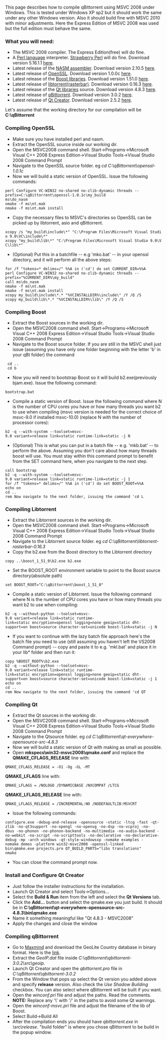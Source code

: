 This page describes how to compile qBittorrent using MSVC 2008 under Windows. This is tested under Windows XP sp2 but it should work the same under any other Windows version. Also it should build fine with MSVC 2010 with minor adjustments. Here the Express Edition of MSVC 2008 was used but the full edition must behave the same.

=== What you will need: ===
* The MSVC 2008 compiler. The Express Edition(free) will do fine.
* A [http://www.perl.org/ Perl language] interpreter. [http://strawberryperl.com/ Strawberry Perl] will do fine. Download version 5.16.1.1 [http://strawberry-perl.googlecode.com/files/strawberry-perl-5.16.1.1-32bit.msi here].
* Latest release of the [http://www.nasm.us/ NASM assembler]. Download version 2.10.5 [http://www.nasm.us/pub/nasm/releasebuilds/2.10.05/win32/nasm-2.10.05-win32.zip here].
* Latest release of [http://www.openssl.org/ OpenSSL]. Download version 1.0.0c [http://www.openssl.org/source/openssl-1.0.1c.tar.gz here].
* Latest release of the [http://www.boost.org/ Boost libraries]. Download version 1.51.0 [http://sourceforge.net/projects/boost/files/boost/1.51.0/boost_1_51_0.7z/download here].
* Latest release of [http://www.rasterbar.com/products/libtorrent/ libtorrent(rasterbar)]. Download version 0.16.3 [https://libtorrent.googlecode.com/files/libtorrent-rasterbar-0.16.3.tar.gz here].
* Latest release of the [http://qt-project.org/ Qt libraries] source. Download version 4.8.3 [http://releases.qt-project.org/qt4/source/qt-everywhere-opensource-src-4.8.3.tar.gz here].
* Latest release of [http://www.qbittorrent.org qBittorrent]. Download version 3.0.2 [http://sourceforge.net/projects/qbittorrent/files/qbittorrent/qbittorrent-3.0.2/qbittorrent-3.0.2.tar.xz/download here].
* Latest release of [http://qt-project.org/downloads#qt-creator Qt Creator]. Download version 2.5.2 [http://get.qt.nokia.com/qtcreator/qt-creator-win-opensource-2.5.2.exe here].

Let's assume that the working directory for our compilation will be '''C:\qBittorrent'''

=== Compiling OpenSSL ===
* Make sure you have installed perl and nasm.
* Extract the OpenSSL source inside our working dir.
* Open the MSVC2008 command shell. Start->Programs->Microsoft Visual C++ 2008 Express Edition->Visual Studio Tools->Visual Studio 2008 Command Prompt
* Navigate to the OpenSSL source folder. eg ''cd C:\qBittorrent\openssl-1.0.1c''
* Now we will build a static version of OpenSSL. Issue the following commands:
 perl Configure VC-WIN32 no-shared no-zlib-dynamic threads --prefix=C:\qBittorrent\openssl-1.0.1c\my_build
 ms\do_nasm
 nmake -f ms\nt.mak
 nmake -f ms\nt.mak install
* Copy the necessary files to MSVC's directories so OpenSSL can be picked up by libtorrent, asio and qBittorrent.
 xcopy /s "my_build\include\*" "C:\Program Files\Microsoft Visual Studio 9.0\VC\include\*"
 xcopy "my_build\lib\*" "C:\Program Files\Microsoft Visual Studio 9.0\VC\lib\*"
* (Optional) Put this in a batchfile -- e.g 'mko.bat' -- in your openssl directory, and it will perform all the above steps:
 for /f "tokens=* delims=/" %%A in ('cd') do set CURRENT_DIR=%%A
 perl Configure VC-WIN32 no-shared no-zlib-dynamic threads --prefix="%CURRENT_DIR%\my_build"
 call ms\do_nasm
 nmake -f ms\nt.mak
 nmake -f ms\nt.mak install
 xcopy my_build\include\*.* "%VCINSTALLDIR%\include\" /Y /Q /S
 xcopy my_build\lib\*.* "%VCINSTALLDIR%\lib\" /Y /Q /S

=== Compiling Boost ===
* Extract the Boost sources in the working dir.
* Open the MSVC2008 command shell. Start->Programs->Microsoft Visual C++ 2008 Express Edition->Visual Studio Tools->Visual Studio 2008 Command Prompt
* Navigate to the Boost source folder. If you are still in the MSVC shell just issue (assuming you have only one folder beginning with the letter 'b' in your qBt folder) the command
  cd ..
  cd b<TAB><ENTER>
* Now you will need to bootstrap Boost so it will build b2.exe(previously bjam.exe). Issue the following command:
 bootstrap.bat 
* Compile a static version of Boost. Issue the following command where N is the number of CPU cores you have or how many threads you want b2 to use when compiling (msvc version is needed for the correct choice of msvc-9.0 if installed msvc-10.0) (replace N with the number of processor cores):
 b2 -q --with-system --toolset=msvc-9.0 variant=release link=static runtime-link=static -j N

* (Optional) This is what you can put in a batch file -- e.g. 'mkb.bat' -- to perform the above. Assuming you don't care about how many threads boost will use. You must stay within this command prompt to benefit from the SET command here, when you navigate to the next step.
 call bootstrap
 b2 -q --with-system --toolset=msvc-9.0 variant=release link=static runtime-link=static -j 1
 for /f "tokens=* delims=/" %%A in ('cd') do set BOOST_ROOT=%%A
 echo on
 cd ..
 rem Now navigate to the next folder, issuing the command 'cd L<TAB><ENTER>

=== Compiling Libtorrent ===
* Extract the Libtorrent sources in the working dir.
* Open the MSVC2008 command shell. Start->Programs->Microsoft Visual C++ 2008 Express Edition->Visual Studio Tools->Visual Studio 2008 Command Prompt
* Navigate to the Libtorrent source folder. eg ''cd C:\qBittorrent\libtorrent-rasterbar-0.16.3''
* Copy the b2.exe from the Boost directory to the Libtorrent directory
 copy ..\boost_1_51_0\b2.exe b2.exe
* Set the BOOST_ROOT environment variable to point to the Boost source directory(absolute path)
 set BOOST_ROOT="C:\qBittorrent\boost_1_51_0"
* Compile a static version of Libtorrent. Issue the following command where N is the number of CPU cores you have or how many threads you want b2 to use when compiling:
 b2 -q --without-python --toolset=msvc-9.0 variant=release link=static runtime-link=static encryption=openssl logging=none geoip=static dht-support=on boost=source character-set=unicode boost-link=static -j N
* If you want to continue with the lazy batch file approach here's the batch file you need to use (still assuming you haven't left the VS2008 Command prompt) -- copy and paste it to e.g. 'mkl.bat' and place it in your lib* folder and then run it:
 copy %BOOST_ROOT%\b2.exe
 b2 -q --without-python --toolset=msvc-9.0 variant=release link=static runtime-link=static encryption=openssl logging=none geoip=static dht-support=on boost=source character-set=unicode boost-link=static -j 1
 echo on
 cd ..
 rem Now navigate to the next folder, issuing the command 'cd QT<TAB><ENTER>

=== Compiling Qt ===
* Extract the Qt sources in the working dir.
* Open the MSVC2008 command shell. Start->Programs->Microsoft Visual C++ 2008 Express Edition->Visual Studio Tools->Visual Studio 2008 Command Prompt
* Navigate to the Qtsource folder. eg ''cd C:\qBittorrent\qt-everywhere-opensource-src-4.8.3'' 
* Now we will build a static version of Qt with making as small as possible.
* Open '''mkspecs\win32-msvc2008\qmake.conf''' and replace the  '''QMAKE_CFLAGS_RELEASE''' line with:
 QMAKE_CFLAGS_RELEASE = -O1 -Og -GL -MT
'''QMAKE_LFLAGS''' line with:
 QMAKE_LFLAGS = /NOLOGO /DYNAMICBASE /NXCOMPAT /LTCG
'''QMAKE_LFLAGS_RELEASE''' line with:
 QMAKE_LFLAGS_RELEASE = /INCREMENTAL:NO /NODEFAULTLIB:MSVCRT
* Issue the following commands:
 configure.exe -debug-and-release -opensource -static -ltcg -fast -qt-zlib -no-qt3support -no-opengl -no-openvg -no-dsp -no-vcproj -no-dbus -no-phonon -no-phonon-backend -no-multimedia -no-audio-backend -no-webkit -no-script -no-scripttools -no-declarative -no-declarative-debug -mp -arch windows -qt-style-windowsxp -nomake examples -nomake demos -platform win32-msvc2008 -openssl-linked
 bin\qmake.exe projects.pro QT_BUILD_PARTS="libs translations"
 nmake
* You can close the command prompt now.

=== Install and Configure Qt Creator ===
* Just follow the installer instructions for the installation.
* Launch Qt Creator and select Tools->Options...
* Select the '''Build & Run''' item from the left and select the '''Qt Versions''' tab.
* Click the '''Add...''' button and select the qmake.exe you just build. It should be in '''C:\qBittorrent\qt-everywhere-opensource-src-4.8.3\bin\qmake.exe'''
* Name it something meaningful like "Qt 4.8.3 - MSVC2008"
* Apply the changes and close the window

=== Compiling qBittorrent ===
* Go to [http://www.maxmind.com Maxmind] and download the GeoLite Country database in binary format. Here is the [http://geolite.maxmind.com/download/geoip/database/GeoLiteCountry/GeoIP.dat.gz link].
* Extract the ''GeoIP.dat'' file inside ''C:\qBittorrent\qbittorrent-3.0.2\src\geoip''.
* Launch Qt Creator and open the ''qbittorrent.pro'' file in ''C:\qBittorrent\qbittorrent-3.0.2''
* From the Window that pops up select the Qt version you added above and specify '''release''' version. Also check the ''Use Shadow Building'' checkbox. You can also select where qBittorrent will be built if you want.
* Open the ''winconf.pri'' file and adjust the paths. Read the comments. '''NOTE:''' Replace any '\' with '/' in the paths to avoid some Qt warnings.
* Open the ''winconf-msvc.pri'' file and adjust the filename of the lib of Boost.
* Select Build->Build All
* After the compilation ends you should have ''qbittorrent.exe'' in ''<build folder>\src\release''. "build folder" is where you chose qBittorrent to be build in the popup window.